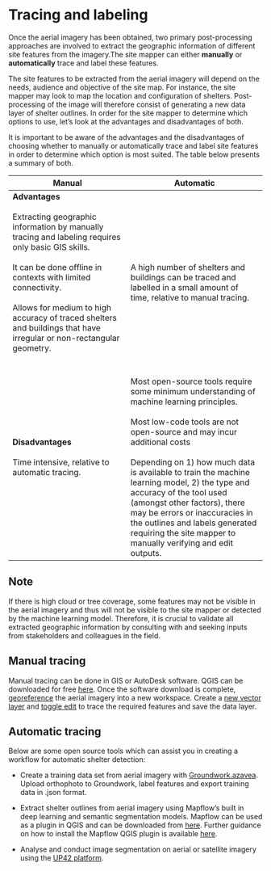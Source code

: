 # Tracing and labeling

Once the aerial imagery has been obtained, two primary post-processing approaches are involved to extract the geographic information of different site features from the imagery.The site mapper can either **manually** or **automatically** trace and label these features.

The site features to be extracted from the aerial imagery will depend on the needs, audience and objective of the site map. For instance, the site mapper may look to map the location and configuration of shelters. Post-processing of the image will therefore consist of generating a new data layer of shelter outlines. In order for the site mapper to determine which options to use, let's look at the advantages and disadvantages of both.

It is important to be aware of the advantages and the disadvantages of choosing whether to manually or automatically trace and label site features in order to determine which option is most suited. The table below presents a summary of both.

| Manual | Automatic|
|-------|--------|
| **Advantages** <br><br> Extracting geographic information by manually tracing and labeling requires only basic GIS skills. <br><br> It can be done offline in contexts with limited connectivity. <br><br> Allows for medium to high accuracy of traced shelters and buildings that have irregular or non-rectangular geometry. | <br><br> A high number of shelters and buildings can be traced and labelled in a small amount of time, relative to manual tracing.|
|**Disadvantages** <br><br> Time intensive, relative to automatic tracing. | <br><br> Most open-source tools require some minimum understanding of machine learning principles. <br><br> Most low-code tools are not open-source and may incur additional costs <br><br> Depending on 1) how much data is available to train the machine learning model, 2) the type and accuracy of the tool used (amongst other factors), there may be errors or inaccuracies in the outlines and labels generated requiring the site mapper to manually verifying and edit outputs.|

::: callout-note
# Note

If there is high cloud or tree coverage, some features may not be visible in the aerial imagery and thus will not be visible to the site mapper or detected by the machine learning model. Therefore, it is crucial to validate all extracted geographic information by consulting with and seeking inputs from stakeholders and colleagues in the field.
:::

## Manual tracing

Manual tracing can be done in GIS or AutoDesk software. QGIS can be downloaded for free [here](https://www.qgis.org/en/site/forusers/download.html). Once the software download is complete, [georeference](https://www.qgistutorials.com/en/docs/3/advanced_georeferencing.html) the aerial imagery into a new workspace. Create a [new vector layer](https://docs.qgis.org/3.22/en/docs/training_manual/create_vector_data/create_new_vector.html#:~:text=Open%20QGIS%20and%20create%20a,to%20define%20a%20new%20layer.) and [toggle edit](https://docs.qgis.org/2.8/en/docs/user_manual/working_with_vector/editing_geometry_attributes.html#digitizing-an-existing-layer) to trace the required features and save the data layer. 

## Automatic tracing

Below are some open source tools which can assist you in creating a workflow for automatic shelter detection: 

- Create a training data set from aerial imagery with [Groundwork.azavea](https://groundwork.azavea.com/). Upload orthophoto to Groundwork, label features and export training data in .json format. 

- Extract shelter outlines from aerial imagery using Mapflow's built in deep learning and semantic segmentation models. Mapflow can be used as a plugin in QGIS and can be downloaded from [here](https://plugins.qgis.org/plugins/mapflow/). Further guidance on how to install the Mapflow QGIS plugin is available [here](https://docs.mapflow.ai/api/qgis_mapflow#user-interface). 

- Analyse and conduct image segmentation on aerial or satellite imagery using the [UP42 platform](https://docs.up42.com/).

